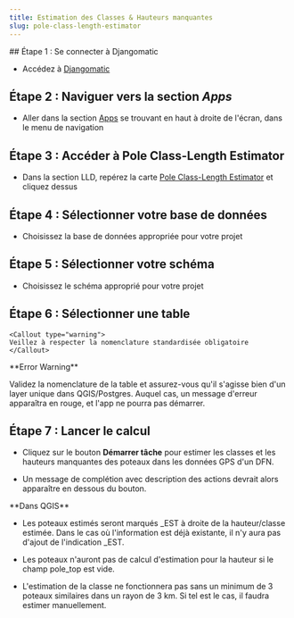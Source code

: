 ```yaml
---
title: Estimation des Classes & Hauteurs manquantes
slug: pole-class-length-estimator
---
```

<div>
  ## Étape 1 : Se connecter à Djangomatic

  - Accédez à [Djangomatic](https://djangomatic-pro.azurewebsites.net)

  ## Étape 2 : Naviguer vers la section _Apps_

  - Aller dans la section [Apps](https://djangomatic-pro.azurewebsites.net/saas/) se trouvant en haut à droite de l'écran, dans le menu de navigation

  <LoadDynamicImage imageName="pole-numbering/selection_apps" />

  ## Étape 3 : Accéder à Pole Class-Length Estimator

  - Dans la section <Snippet>LLD</Snippet>, repérez la carte [Pole Class-Length Estimator](https://djangomatic-pro.azurewebsites.net/saas/tds/lld/pole_class_length_est) et cliquez dessus

  ## Étape 4 : Sélectionner votre base de données

  - Choisissez la base de données appropriée pour votre projet

  ## Étape 5 : Sélectionner votre schéma

  - Choisissez le schéma approprié pour votre projet

  ## Étape 6 : Sélectionner une table

    <Callout type="warning"> 
    Veillez à respecter la nomenclature standardisée obligatoire
    </Callout>

  <LoadDynamicImage imageName="pole-class-length-estimator/database_schema_table" />

  <Callout type="warning">
  **Error Warning**

  Validez la nomenclature de la table et assurez-vous qu'il s'agisse bien d'un layer unique dans QGIS/Postgres. Auquel cas, un message d'erreur apparaîtra en rouge, et l'app ne pourra pas démarrer.
  </Callout>

  ## Étape 7 : Lancer le calcul

  - Cliquez sur le bouton **Démarrer tâche** pour estimer les classes et les hauteurs manquantes des poteaux dans les données GPS d'un DFN.

  - Un message de complétion avec description des actions devrait alors apparaître en dessous du bouton.

  <LoadDynamicImage imageName="pole-class-length-estimator/resultat" />

  <Callout type="warning">
  **Dans QGIS**

  - Les poteaux estimés seront marqués <Snippet>_EST</Snippet> à droite de la hauteur/classe estimée. Dans le cas où l'information est déjà existante, il n'y aura pas d'ajout de l'indication <Snippet>_EST</Snippet>.

  - Les poteaux n'auront pas de calcul d'estimation pour la hauteur si le champ <Snippet>pole_top</Snippet> est vide.

  - L'estimation de la classe ne fonctionnera pas sans un minimum de 3 poteaux similaires dans un rayon de 3 km. Si tel est le cas, il faudra estimer manuellement.
  </Callout>
</div>